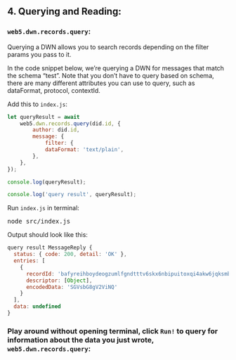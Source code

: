 ## 4. Querying and Reading: 

### `web5.dwn.records.query`:
Querying a DWN allows you to search records depending on the filter params you pass to it.

In the code snippet below, we’re querying a DWN for messages that match the schema “test”. Note that you don’t have to query based on schema, there are many different attributes you can use to query, such as dataFormat, protocol, contextId.

Add this to `index.js`:
```js
let queryResult = await
    web5.dwn.records.query(did.id, {
        author: did.id,
        message: {
            filter: {
            dataFormat: 'text/plain',
        },
    },
});

console.log(queryResult);

console.log('query result', queryResult);
```

Run `index.js` in terminal:
<pre>node src/index.js</pre>

Output should look like this:
```js
query result MessageReply {
  status: { code: 200, detail: 'OK' },
  entries: [
    {
      recordId: 'bafyreihboydeogzumlfgndtttv6skx6nbipuitoxqi4akw6jqksmb5re24',
      descriptor: [Object],
      encodedData: 'SGVsbG8gV2ViNQ'
    }
  ],
  data: undefined
}
```

### Play around without opening terminal, click `Run!` to query for information about the data you just wrote, `web5.dwn.records.query`:

